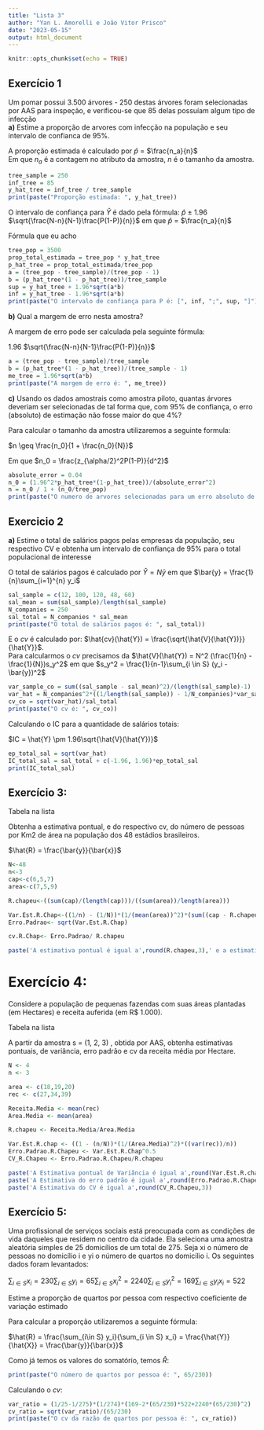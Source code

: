 ```yaml
---
title: "Lista 3"
author: "Yan L. Amorelli e João Vitor Prisco"
date: "2023-05-15"
output: html_document
---
```


```r
knitr::opts_chunk$set(echo = TRUE)
```

## Exercício 1  
Um pomar possui 3.500 árvores - 250 destas árvores foram selecionadas por AAS para inspeção, e verificou-se que 85 delas possuíam algum tipo de infecção  
**a)** Estime a proporção de arvores com infecção na população e seu intervalo de confianca de 95%.  


A proporção estimada é calculado por $\hat{p}$ = $\frac{n_a}{n}$   
Em que ${n_a}$ é a contagem no atributo da amostra, ${n}$ é o tamanho da amostra.


```r
tree_sample = 250
inf_tree = 85
y_hat_tree = inf_tree / tree_sample
print(paste("Proporção estimada: ", y_hat_tree))
```

O intervalo de confiança para $\hat{Y}$ é dado pela fórmula: 
$\hat{p}$ $\pm$ $1.96$ $\sqrt{\frac{N-n}{N-1}\frac{P(1-P)}{n}}$ em que 
$\hat{p}$ = $\frac{n_a}{n}$

Fórmula que eu acho
```r
tree_pop = 3500
prop_total_estimada = tree_pop * y_hat_tree
p_hat_tree = prop_total_estimada/tree_pop
a = (tree_pop - tree_sample)/(tree_pop - 1)
b = (p_hat_tree*(1 - p_hat_tree))/tree_sample 
sup = y_hat_tree + 1.96*sqrt(a*b)
inf = y_hat_tree - 1.96*sqrt(a*b)
print(paste("O intervalo de confiança para P é: [", inf, ";", sup, "]"))
```

**b)** Qual a margem de erro nesta amostra?  
  
A margem de erro pode ser calculada pela seguinte fórmula: 
  
$1.96$ $\sqrt{\frac{N-n}{N-1}\frac{P(1-P)}{n}}$
  
```r
a = (tree_pop - tree_sample)/tree_sample
b = (p_hat_tree*(1 - p_hat_tree))/(tree_sample - 1)
me_tree = 1.96*sqrt(a*b)
print(paste("A margem de erro é: ", me_tree))
```

**c)** Usando os dados amostrais como amostra piloto, quantas árvores deveriam ser selecionadas de tal forma que, com 95% de confiança, o erro (absoluto) de estimação não fosse maior do que 4%?

Para calcular o tamanho da amostra utilizaremos a seguinte formula:  

$n \geq \frac{n_0}{1 + \frac{n_0}{N}}$


Em que $n_0 = \frac{z_{\alpha/2}^2P(1-P)}{d^2}$

```r
absolute_error = 0.04
n_0 = (1.96^2*p_hat_tree*(1-p_hat_tree))/(absolute_error^2)
n = n_0 / 1 + (n_0/tree_pop)
print(paste("O numero de arvores selecionadas para um erro absoluto de estimacao em 4% e IC de 95% é: ", ceiling(n)))
```

## Exercicio 2
**a)** Estime o total de salários pagos pelas empresas da população, seu respectivo CV e obtenha um intervalo de confiança de 95% para o total populacional de interesse

O total de salários pagos é calculado por $\hat{Y} = N\bar{y}$ em que $\bar{y} = \frac{1}{n}\sum_{i=1}^{n} y_i$   

```r
sal_sample = c(12, 100, 120, 48, 60)
sal_mean = sum(sal_sample)/length(sal_sample)
N_companies = 250
sal_total = N_companies * sal_mean
print(paste("O total de salários pagos é: ", sal_total))
```

E o $cv$ é calculado por: $\hat{cv}(\hat{Y}) = \frac{\sqrt{\hat{V}(\hat{Y})}}{\hat{Y}}$.  
Para calcularmos o $cv$ precisamos da $\hat{V}(\hat{Y}) = N^2 (\frac{1}{n} - \frac{1}{N})s_y^2$ em que $s_y^2 = \frac{1}{n-1}\sum_{i \in S} (y_i - \bar{y})^2$

```r
var_sample_co = sum((sal_sample - sal_mean)^2)/(length(sal_sample)-1)
var_hat = N_companies^2*((1/length(sal_sample)) - 1/N_companies)*var_sample_co
cv_co = sqrt(var_hat)/sal_total
print(paste("O cv é: ", cv_co))
```

Calculando o IC para a quantidade de salários totais:

$IC = \hat{Y} \pm 1.96\sqrt{\hat{V}(\hat{Y})}$

```r
ep_total_sal = sqrt(var_hat)
IC_total_sal = sal_total + c(-1.96, 1.96)*ep_total_sal
print(IC_total_sal)
```

## Exercício 3:
Tabela na lista

Obtenha a estimativa pontual, e do respectivo cv, do número de pessoas por Km2 de área na população dos 48 estádios brasileiros.


$\hat{R} = \frac{\bar{y}}{\bar{x}}$

```r
N<-48
n<-3
cap<-c(6,5,7)
area<-c(7,5,9)

R.chapeu<-((sum(cap)/(length(cap)))/((sum(area))/length(area)))

Var.Est.R.Chap<-((1/n) - (1/N))*(1/(mean(area))^2)*(sum((cap - R.chapeu*area)^2))/(n-1) 
Erro.Padrao<- sqrt(Var.Est.R.Chap)

cv.R.Chap<- Erro.Padrao/ R.chapeu

paste('A estimativa pontual é igual a',round(R.chapeu,3),' e a estimativa do CV é',round(cv.R.Chap,3))
```


# Exercício 4:
Considere a população de pequenas fazendas com suas áreas plantadas (em Hectares) e receita auferida (em R$ 1.000). 

Tabela na lista

A partir da amostra s = (1, 2, 3) , obtida por AAS, obtenha estimativas pontuais, de variância, erro padrão e cv da receita média por Hectare.

```r
N <- 4
n <- 3

area <- c(18,19,20)
rec <- c(27,34,39)

Receita.Media <- mean(rec)
Area.Media <- mean(area)

R.chapeu <- Receita.Media/Area.Media

Var.Est.R.chap <- ((1 - (n/N))*(1/(Area.Media)^2)*((var(rec))/n))
Erro.Padrao.R.Chapeu <- Var.Est.R.Chap^0.5
CV_R.Chapeu <- Erro.Padrao.R.Chapeu/R.chapeu

paste('A Estimativa pontual de Variância é igual a',round(Var.Est.R.chap,3))
paste('A Estimativa do erro padrão é igual a',round(Erro.Padrao.R.Chapeu,3))
paste('A Estimativa do CV é igual a',round(CV_R.Chapeu,3))
```

## Exercício 5:
Uma profissional de serviços sociais está preocupada com as condições de vida daqueles que residem no centro da cidade. Ela seleciona uma amostra aleatória simples de 25 domicílios de um total de 275. Seja xi o número de pessoas no domicílio i e yi o número de quartos no domicílio i. Os seguintes dados foram levantados:

$\sum_{i\in S} x_i = 230 \sum_{i\in S} y_i = 65 \sum_{i\in S} x_i^2 = 2240 \sum_{i\in S} y_i^2 = 169 \sum_{i\in S} y_i x_i = 522$  

Estime a proporção de quartos por pessoa com respectivo coeficiente de variação estimado

Para calcular a proporção utilizaremos a seguinte fórmula: 

$\hat{R} = \frac{\sum_{i\in S} y_i}{\sum_{i \in S} x_i} = \frac{\hat{Y}}{\hat{X}} = \frac{\bar{y}}{\bar{x}}$

Como já temos os valores do somatório, temos $\hat{R}$: 
```r
print(paste("O número de quartos por pessoa é: ", 65/230))
```

Calculando o $cv$:

```r
var_ratio = (1/25-1/275)*(1/274)*(169-2*(65/230)*522+2240*(65/230)^2)
cv_ratio = sqrt(var_ratio)/(65/230)
print(paste("O cv da razão de quartos por pessoa é: ", cv_ratio))
```